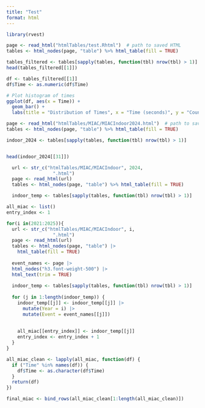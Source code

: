 ```yaml
---
title: "Test"
format: html
---
```


```r
library(rvest)

page <- read_html("htmlTables/test.Rhtml")  # path to saved HTML
tables <- html_nodes(page, "table") %>% html_table(fill = TRUE)

tables_filtered <- tables[sapply(tables, function(tbl) nrow(tbl) > 1)]
head(tables_filtered[[1]])
```
```r
df <- tables_filtered[[1]]
df$Time <- as.numeric(df$Time)

# Plot histogram of times
ggplot(df, aes(x = Time)) +
  geom_bar() +  
  labs(title = "Distribution of Times", x = "Time (seconds)", y = "Count")
```

```r
page <- read_html("htmlTables/MIAC/MIACIndoor2024.html")  # path to saved HTML
tables <- html_nodes(page, "table") %>% html_table(fill = TRUE)

indoor_2024 <- tables[sapply(tables, function(tbl) nrow(tbl) > 1)]


head(indoor_2024[[31]])

```
```r
  url <- str_c("htmlTables/MIAC/MIACIndoor", 2024,
                 ".html")
  page <- read_html(url)
  tables <- html_nodes(page, "table") %>% html_table(fill = TRUE)

  indoor_temp <- tables[sapply(tables, function(tbl) nrow(tbl) > 1)]
```


```r
all_miac <- list()
entry_index <- 1

for(i in(2021:2025)){
  url <- str_c("htmlTables/MIAC/MIACIndoor", i,
                 ".html")
  page <- read_html(url)
  tables <- html_nodes(page, "table") |>
    html_table(fill = TRUE)
  
  event_names <- page |>
  html_nodes("h3.font-weight-500") |>
  html_text(trim = TRUE)
  
  indoor_temp <- tables[sapply(tables, function(tbl) nrow(tbl) > 1)]
  
  for (j in 1:length(indoor_temp)) {
    indoor_temp[[j]] <- indoor_temp[[j]] |>
      mutate(Year = i) |>
      mutate(Event = event_names[[j]])
    
    
    all_miac[[entry_index]] <- indoor_temp[[j]]
    entry_index <- entry_index + 1
  }
}

all_miac_clean <- lapply(all_miac, function(df) {
  if ("Time" %in% names(df)) {
    df$Time <- as.character(df$Time)
  }
  return(df)
})

final_miac <- bind_rows(all_miac_clean[1:length(all_miac_clean)])
```

